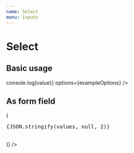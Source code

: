 ```yaml
---
name: Select
menu: Inputs
---
```




# Select

<PropsTable of={SelectPrimitive} />

## Basic usage

<Playground>
  <SelectPrimitive
    onChange={value => console.log(value)}
    options={exampleOptions}
  />
</Playground>

## As form field

<Playground>
  <Formik
    initialValues={{ mySelect: exampleOptions[0] }}
    render={values => (
      <form>
        <pre>{JSON.stringify(values, null, 2)}</pre>
        <br />
        <Field
          name="mySelect"
          placeholder="select"
          component={Select}
          options={exampleOptions}
        />
      </form>
    )}
  />
</Playground>
